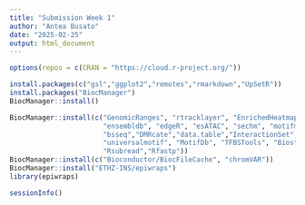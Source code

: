 ```yaml
---
title: "Submission Week 1"
author: "Antea Busato"
date: "2025-02-25"
output: html_document
---
```

```r
options(repos = c(CRAN = "https://cloud.r-project.org/"))

install.packages(c("gsl","ggplot2","remotes","rmarkdown","UpSetR"))
install.packages("BiocManager")
BiocManager::install()

BiocManager::install(c("GenomicRanges", "rtracklayer", "EnrichedHeatmap", "AnnotationHub", 
                       "ensembldb", "edgeR", "esATAC", "sechm", "motifmatchr","rGREAT",
                       "bsseq","DMRcate","data.table","InteractionSet","limma",
                       "universalmotif", "MotifDb", "TFBSTools", "Biostrings", "PWMEnrich",
                       "Rsubread","Rfastp"))
BiocManager::install(c("Bioconductor/BiocFileCache", "chromVAR"))
BiocManager::install("ETHZ-INS/epiwraps")
library(epiwraps)
```

```r
sessionInfo()
```